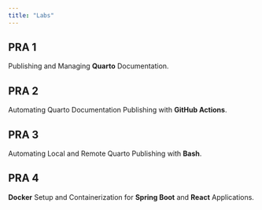 ```yaml
---
title: "Labs"
---
```

::: {.card}
## PRA 1
Publishing and Managing **Quarto** Documentation.
:::

::: {.card}
## PRA 2
Automating Quarto Documentation Publishing with **GitHub Actions**.
:::

::: {.card}
## PRA 3
Automating Local and Remote Quarto Publishing with **Bash**.
:::

::: {.card}
## PRA 4
**Docker** Setup and Containerization for **Spring Boot** and **React** Applications.
:::

